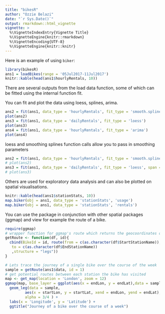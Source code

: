 ```yaml
---
title: "bikesR"
author: "Ozzie Belazi"
date: "`r Sys.Date()`"
output: rmarkdown::html_vignette
vignette: >
  %\VignetteIndexEntry{Vignette Title}
  %\VignetteEngine{knitr::rmarkdown}
  %\VignetteEncoding{UTF-8}
  %\VignetteEngine{knitr::knitr}
---
```


Here is an example of using `biker`:

```r
library(bikesR)
ans1 = loadBikes(range = '05Jul2017-11Jul2017')
knitr::kable(head(ans1$hourlyRentals, 10))
```

There are several outputs from the load data function, some of which can be fitted using the internal function fit.

You can fit and plot the data using loess, splines, arima.


```r
ans2 = fit(ans1, data_type = 'hourlyRentals', fit_type = 'smooth.spline')
plot(ans2)
ans3 = fit(ans1, data_type = 'dailyRentals', fit_type = 'loess')
plot(ans3)
ans4 = fit(ans1, data_type = 'hourlyRentals', fit_type = 'arima')
plot(ans4)
```

loess and smoothing splines function calls allow you to pass in smoothing parameters
```r
ans2 = fit(ans1, data_type = 'hourlyRentals', fit_type = 'smooth.spline', spar = 0.5)
# plot(ans2)
ans3 = fit(ans1, data_type = 'dailyRentals', fit_type = 'loess', span = 5)
# plot(ans3)

```

Others are used for exploratory data analysis and can also be plotted on spatial visualisations.
```r
knitr::kable(head(ans1$stationStats, 10))
map.biker(obj = ans1, data_type = 'stationStats', 'usage')
map.biker(obj = ans1, data_type = 'stationStats', 'rentals')

```


You can use the package in conjunction with other spatial packages (ggmap) and view for example the route of a bike.

```r
require(ggmap)
# wrapper function for ggmap's route which returns the geocoordinates of the route created by the route function.
getRoute <- function(df, id){
  cbind(BikeId = id, route(from = c(as.character(df$StartStationName)),
   to = c(as.character(df$EndStationName))
   ,structure = "legs"))
}

# Lets trace the journey of a single bike over the course of the week
sample = getRoute(ans1$data, id = 1)
# get potential routes between each station the bike has visited
map <- get_map(location = 'London', zoom = 12)
ggmap(map, base_layer = ggplot(aes(x = endLon, y = endLat),data = sample)) +
  geom_leg(data = sample,
         aes(x = startLon, y = startLat, xend = endLon, yend = endLat),
         alpha = 3/4 ) +
  labs(x = 'Longitude', y = 'Latitude') +
  ggtitle("Journey of a bike over the course of a week")
```

